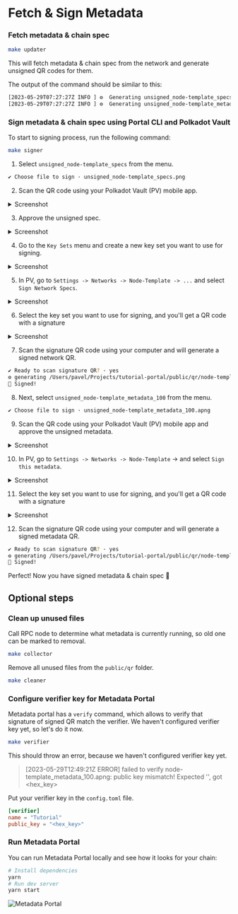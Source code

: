 # Fetch & Sign Metadata

### Fetch metadata & chain spec
```bash
make updater
```
This will fetch metadata & chain spec from the network and generate unsigned QR codes for them.

The output of the command should be similar to this:
```bash
[2023-05-29T07:27:27Z INFO ] ⚙️  Generating unsigned_node-template_specs.png...
[2023-05-29T07:27:27Z INFO ] ⚙️  Generating unsigned_node-template_metadata_100.apng...
```

### Sign metadata & chain spec using Portal CLI and Polkadot Vault
To start to signing process, run the following command:
```bash
make signer
```
1. Select `unsigned_node-template_specs` from the menu.
```bash
✔ Choose file to sign · unsigned_node-template_specs.png
```

2. Scan the QR code using your Polkadot Vault (PV) mobile app.


<details>
    <summary>Screenshot</summary>
    <div style={{"display": "flex", "flex-direction": "column", "align-items": "center"}}>
        <img src={add_unsigned_spec.src} style={{width: 300}}/>
    </div>
</details>

3. Approve the unsigned spec.


<details>
    <summary>Screenshot</summary>
    <div style={{"display": "flex", "flex-direction": "column", "align-items": "center"}}>
        <img src={approve_unsigned_spec.src} style={{width: 300}}/>
    </div>
</details>

4. Go to the `Key Sets` menu and create a new key set you want to use for signing.


<details>
    <summary>Screenshot</summary>
    <div style={{"display": "flex", "flex-direction": "column", "align-items": "center"}}>
        <img src={empty_keyset.src} style={{width: 300}}/>
        <img src={add_new_keyset.src} style={{width: 300}}/>
        <img src={keysets.src} style={{width: 300}}/>
    </div>
</details>

5. In PV, go to `Settings -> Networks -> Node-Template -> ...` and select `Sign Network Specs`.


<details>
    <summary>Screenshot</summary>
    <div style={{"display": "flex", "flex-direction": "column", "align-items": "center"}}>
        <img src={settings.src} style={{width: 300}}/>
    </div>
</details>

6. Select the key set you want to use for signing, and you'll get a QR code with a signature


<details>
    <summary>Screenshot</summary>
    <div style={{"display": "flex", "flex-direction": "column", "align-items": "center"}}>
        <img src={select_key_for_signing.src} style={{width: 300}}/>
        <img src={spec_signature.src} style={{width: 300}}/>
    </div>
</details>

7. Scan the signature QR code using your computer and will generate a signed network QR.
```bash
✔ Ready to scan signature QR? · yes
⚙ generating /Users/pavel/Projects/tutorial-portal/public/qr/node-template_specs.png...
🎉 Signed!
```

8. Next, select `unsigned_node-template_metadata_100` from the menu.
```bash
✔ Choose file to sign · unsigned_node-template_metadata_100.apng
```

9. Scan the QR code using your Polkadot Vault (PV) mobile app and approve the unsigned metadata.


<details>
    <summary>Screenshot</summary>
    <div style={{"display": "flex", "justify-content": "center"}}>
        <img src={add_unsigned_meta.src} style={{width: 300}}/>
    </div>
</details>

10. In PV, go to `Settings -> Networks -> Node-Template` -> and select `Sign this metadata`.


<details>
    <summary>Screenshot</summary>
    <div style={{"display": "flex", "justify-content": "center"}}>
        <img src={sign_metadata_menu.src} style={{width: 300}}/>
    </div>
</details>

11. Select the key set you want to use for signing, and you'll get a QR code with a signature


<details>
    <summary>Screenshot</summary>
    <div style={{"display": "flex", "justify-content": "center"}}>
        <img src={meta_signature.src} style={{width: 300}}/>
    </div>
</details>

12. Scan the signature QR code using your computer and will generate a signed metadata QR.

```bash
✔ Ready to scan signature QR? · yes
⚙ generating /Users/pavel/Projects/tutorial-portal/public/qr/node-template_metadata_100.png...
🎉 Signed!
```

Perfect! Now you have signed metadata & chain spec 🎉

## Optional steps
### Clean up unused files
Call RPC node to determine what metadata is currently running, so old one can be marked to removal.
```bash
make collector
```
Remove all unused files from the `public/qr` folder.
```bash
make cleaner
```

### Configure verifier key for Metadata Portal
Metadata portal has a `verify` command, which allows to verify that signature of signed QR match the verifier.
We haven't configured verifier key yet, so let's do it now.
```bash
make verifier
```
This should throw an error, because we haven't configured verifier key yet.
> [2023-05-29T12:49:21Z ERROR] failed to verify node-template_metadata_100.apng: public key mismatch! Expected '', got <hex_key>

Put your verifier key in the `config.toml` file.
```toml
[verifier]
name = "Tutorial"
public_key = "<hex_key>"
```

### Run Metadata Portal
You can run Metadata Portal locally and see how it looks for your chain:
```bash
# Install dependencies
yarn
# Run dev server
yarn start
```
![Metadata Portal](./assets/metadata_portal.png)
